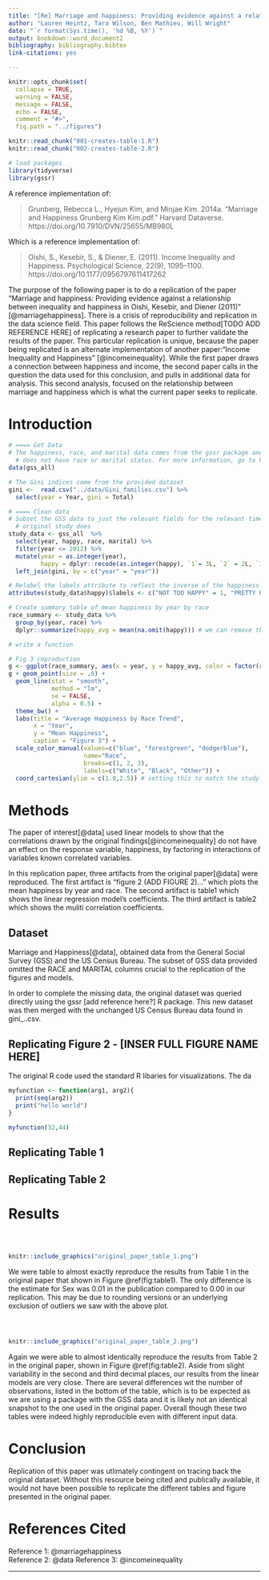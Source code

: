 ```yaml
---
title: "[Re] Marriage and happiness: Providing evidence against a relationship between inequality and happiness in Oishi, Kesebir, and Diener (2011)"
author: "Lauren Heintz, Tara Wilson, Ben Mathieu, Will Wright"
date: "`r format(Sys.time(), '%d %B, %Y')`"
output: bookdown::word_document2
bibliography: bibliography.bibtex
link-citations: yes

---
```


``` r
knitr::opts_chunk$set(
  collapse = TRUE,
  warning = FALSE,
  message = FALSE,
  echo = FALSE,
  comment = "#>",
  fig.path = "../figures")

knitr::read_chunk("001-creates-table-1.R")
knitr::read_chunk("002-creates-table-2.R")

# load packages
library(tidyverse)
library(gssr)
```

A reference implementation of:

> Grunberg, Rebecca L., Hyejun Kim, and Minjae Kim. 2014a. “Marriage and Happiness Grunberg Kim Kim.pdf.” Harvard Dataverse. https://doi.org/10.7910/DVN/25655/MB980L

Which is a reference implementation of:

> Oishi, S., Kesebir, S., & Diener, E. (2011). Income Inequality and Happiness. Psychological Science, 22(9), 1095–1100. https://doi.org/10.1177/0956797611417262

The purpose of the following paper is to do a replication of the paper "Marriage and happiness: Providing evidence against a relationship between inequality and happiness in Oishi, Kesebir, and Diener (2011)" [@marriagehappiness]. There is a crisis of reproducibility and replication in the data science field. This paper follows the ReScience method[TODO ADD REFERENCE HERE] of replicating a research paper to further validate the results of the paper. This particular replication is unique, because the paper being replicated is an alternate implementation of another paper:"Income Inequality and Happiness" [@incomeinequality]. While the first paper draws a connection between happiness and income, the second paper calls in the question the data used for this conclusion, and pulls in additional data for analysis. This second analysis, focused on the relationship between marriage and happiness which is what the current paper seeks to replicate.

# Introduction



```r
# ==== Get Data
# The happiness, race, and marital data comes from the gssr package and not the provided data since the provided version
  # does not have race or marital status. For more information, go to https://kjhealy.github.io/gssr/
data(gss_all)

# The Gini indices come from the provided dataset
gini <-  read.csv("../data/Gini_families.csv") %>%
  select(year = Year, gini = Total)

# ==== Clean data
# Subset the GSS data to just the relevant fields for the relevant time frame, join, and recode the same way the 
  # original study does
study_data <- gss_all  %>%
  select(year, happy, race, marital) %>%
  filter(year <= 2012) %>%
  mutate(year = as.integer(year),
         happy = dplyr::recode(as.integer(happy), `1`= 3L, `2` = 2L, `3` = 1L)) %>% #recode to increasing happiness from 1 to 3
  left_join(gini, by = c("year" = "year"))

# Relabel the labels attribute to reflect the inverse of the happiness intensity (not actually used, but prolly good)
attributes(study_data$happy)$labels <- c("NOT TOO HAPPY" = 1, "PRETTY HAPPY" = 2, "VERY HAPPY" = 3)

# Create summary table of mean happiness by year by race
race_summary <- study_data %>%
  group_by(year, race) %>%
  dplyr::summarize(happy_avg = mean(na.omit(happy))) # we can remove the 'dplyr' once we only have the tidyverse loaded

# write a function

```

```r

# Fig 3 reproduction
g <- ggplot(race_summary, aes(x = year, y = happy_avg, color = factor(race)))
g + geom_point(size = .6) +
  geom_line(stat = "smooth",
            method = "lm", 
            se = FALSE, 
            alpha = 0.5) +
  theme_bw() +
  labs(title = "Average Happiness by Race Trend",
       x = "Year",
       y = "Mean Happiness",
       caption = "Figure 3") +
  scale_color_manual(values=c("blue", "forestgreen", "dodgerblue"),
                     name="Race",
                     breaks=c(1, 2, 3),
                     labels=c("White", "Black", "Other")) +
  coord_cartesian(ylim = c(1.9,2.5)) # setting this to match the study excludes the lm via the above methodology


```




# Methods

The paper of interest[@data] used linear models to show that the correlations drawn by the original findings[@incomeinequality] do not have an effect on the response variable, happiness, by factoring in interactions of variables known correlated variables.

In this replication paper, three artifacts from the original paper[@data] were reproduced. The first artifact is "figure 2 (ADD FIGURE 2)..." which plots the mean happiness by year and race. The second artifact is table1 which shows the linear regression model's coefficients. The third artifact is table2 which shows the muliti correlation coefficients.

## Dataset

Marriage and Happiness[@data], obtained data from the General Social Survey (GSS) and the US Census Bureau. The subset of GSS data provided omitted the RACE and MARITAL columns crucial to the replication of the figures and models. 

In order to complete the missing data, the original dataset was queried directly using the gssr [add reference here?] R package. This new dataset was then merged with the unchanged US Census Bureau data found in gini_..csv.

## Replicating Figure 2 - [INSER FULL FIGURE NAME HERE]

The original R code used the standard R libaries for visualizations. The da

```r

myfunction <- function(arg1, arg2){
  print(seq(arg2))
  print("hello world")
}

myfunction(32,44)

```


## Replicating Table 1


## Replicating Table 2


# Results

```r
```

```r
```

```r
```

```r
knitr::include_graphics("original_paper_table_1.png")
```

We were table to almost exactly reproduce the results from Table 1 in the original paper that shown in Figure \@ref(fig:table1). The only difference is the estimate for Sex was 0.01 in the publication compared to 0.00 in our replication. This may be due to rounding versions or an underlying exclusion of outliers we saw with the above plot.


```r
```

```r
```

```r
```

```r
knitr::include_graphics("original_paper_table_2.png")
```

Again we were able to almost identically reproduce the results from Table 2 in the original paper, shown in Figure \@ref(fig:table2). Aside from slight variability in the second and third decimal places, our results from the linear models are very close. There are several differences wit the number of observations, listed in the bottom of the table, which is to be expected as we are using a package with the GSS data and it is likely not an identical snapshot to the one used in the original paper. Overall though these two tables were indeed highly reproducible even with different input data.


# Conclusion

Replication of this paper was utlimately contingent on tracing back the original dataset. Without this resource being cited and publically available, it would not have been possible to replicate the different tables and figure presented in the original paper.

# References Cited

Reference 1: @marriagehappiness  
Reference 2: @data
Reference 3: @incomeinequality

---

